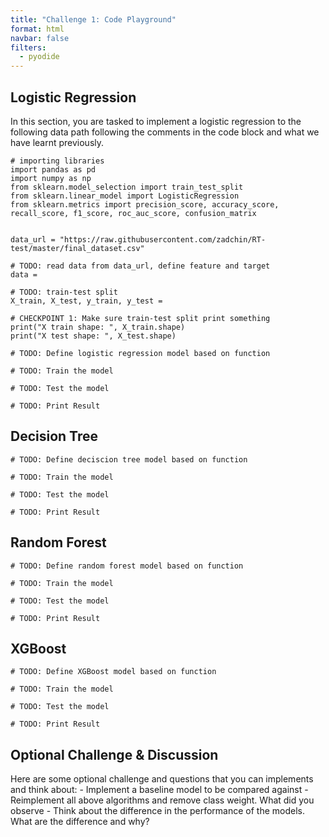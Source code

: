 ```yaml
---
title: "Challenge 1: Code Playground"
format: html
navbar: false
filters:
  - pyodide
---
```


## Logistic Regression

In this section, you are tasked to implement a logistic regression to the following data path following the comments in the code block and what we have learnt previously.

```pyodide-python
# importing libraries
import pandas as pd
import numpy as np
from sklearn.model_selection import train_test_split
from sklearn.linear_model import LogisticRegression
from sklearn.metrics import precision_score, accuracy_score, recall_score, f1_score, roc_auc_score, confusion_matrix


data_url = "https://raw.githubusercontent.com/zadchin/RT-test/master/final_dataset.csv"

# TODO: read data from data_url, define feature and target
data =

# TODO: train-test split
X_train, X_test, y_train, y_test =

# CHECKPOINT 1: Make sure train-test split print something
print("X train shape: ", X_train.shape)
print("X test shape: ", X_test.shape)

# TODO: Define logistic regression model based on function

# TODO: Train the model

# TODO: Test the model

# TODO: Print Result
```

## Decision Tree

```pyodide-python
# TODO: Define deciscion tree model based on function

# TODO: Train the model

# TODO: Test the model

# TODO: Print Result
```

## Random Forest

```pyodide-python
# TODO: Define random forest model based on function

# TODO: Train the model

# TODO: Test the model

# TODO: Print Result
```


## XGBoost

```pyodide-python

# TODO: Define XGBoost model based on function

# TODO: Train the model

# TODO: Test the model

# TODO: Print Result
```

## Optional Challenge & Discussion

Here are some optional challenge and questions that you can implements and think about:
- Implement a baseline model to be compared against
- Reimplement all above algorithms and remove class weight. What did you observe
- Think about the difference in the performance of the models. What are the difference and why?

$\,$
